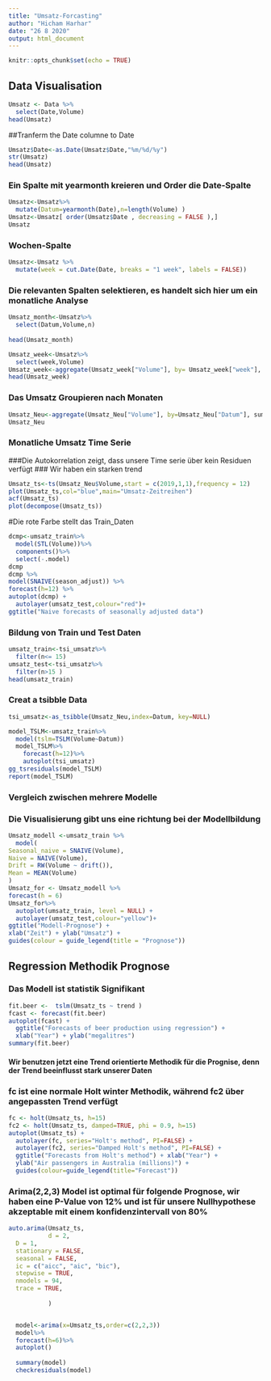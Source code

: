 ```yaml
---
title: "Umsatz-Forcasting"
author: "Hicham Harhar"
date: "26 8 2020"
output: html_document
---
```


```r
knitr::opts_chunk$set(echo = TRUE)
```

## Data Visualisation



```r
Umsatz <- Data %>%
  select(Date,Volume)
head(Umsatz)
```
##Tranferm the Date columne to Date
```r
Umsatz$Date<-as.Date(Umsatz$Date,"%m/%d/%y")
str(Umsatz)
head(Umsatz)
```
### Ein Spalte mit yearmonth kreieren und Order die Date-Spalte
```r
Umsatz<-Umsatz%>%
  mutate(Datum=yearmonth(Date),n=length(Volume) )
Umsatz<-Umsatz[ order(Umsatz$Date , decreasing = FALSE ),]
Umsatz
```

### Wochen-Spalte
```r
Umsatz<-Umsatz %>% 
  mutate(week = cut.Date(Date, breaks = "1 week", labels = FALSE))


```


### Die relevanten Spalten selektieren, es handelt sich hier um ein monatliche Analyse
```r
Umsatz_month<-Umsatz%>%
  select(Datum,Volume,n)
 
head(Umsatz_month)
```
```r
Umsatz_week<-Umsatz%>%
  select(week,Volume)
Umsatz_week<-aggregate(Umsatz_week["Volume"], by= Umsatz_week["week"], sum)
head(Umsatz_week)

```

### Das Umsatz Groupieren nach Monaten
```r
Umsatz_Neu<-aggregate(Umsatz_Neu["Volume"], by=Umsatz_Neu["Datum"], sum)%>%mutate(n=seq_len(length.out = 24))
Umsatz_Neu
```


### Monatliche Umsatz Time Serie 
###Die Autokorrelation zeigt, dass unsere Time serie über kein Residuen verfügt 
### Wir haben ein starken trend
```r
Umsatz_ts<-ts(Umsatz_Neu$Volume,start = c(2019,1,1),frequency = 12)
plot(Umsatz_ts,col="blue",main="Umsatz-Zeitreihen")
acf(Umsatz_ts)
plot(decompose(Umsatz_ts))

```
#Die rote Farbe stellt das Train_Daten
```r
dcmp<-umsatz_train%>%
  model(STL(Volume))%>%
  components()%>%
  select(-.model)
dcmp
dcmp %>%
model(SNAIVE(season_adjust)) %>%
forecast(h=12) %>%
autoplot(dcmp) +
  autolayer(umsatz_test,colour="red")+
ggtitle("Naive forecasts of seasonally adjusted data")

```

### Bildung von Train und Test Daten
```r
umsatz_train<-tsi_umsatz%>%
  filter(n<= 15)
umsatz_test<-tsi_umsatz%>%
  filter(n>15 )
head(umsatz_train)
```

### Creat a tsibble Data

```r
tsi_umsatz<-as_tsibble(Umsatz_Neu,index=Datum, key=NULL)

model_TSLM<-umsatz_train%>%
  model(tslm=TSLM(Volume~Datum))
  model_TSLM%>%
    forecast(h=12)%>%
    autoplot(tsi_umsatz)
gg_tsresiduals(model_TSLM)
report(model_TSLM)
```




### Vergleich zwischen mehrere Modelle
### Die Visualisierung gibt uns eine richtung bei der Modellbildung
```r
Umsatz_modell <-umsatz_train %>%
  model(
Seasonal_naive = SNAIVE(Volume),
Naive = NAIVE(Volume),
Drift = RW(Volume ~ drift()),
Mean = MEAN(Volume)
)
Umsatz_for <- Umsatz_modell %>%
forecast(h = 6)
Umsatz_for%>%
  autoplot(umsatz_train, level = NULL) +
  autolayer(umsatz_test,colour="yellow")+
ggtitle("Modell-Prognose") +
xlab("Zeit") + ylab("Umsatz") +
guides(colour = guide_legend(title = "Prognose"))

```


## Regression Methodik Prognose
### Das Modell ist statistik Signifikant
```r

fit.beer <-  tslm(Umsatz_ts ~ trend )
fcast <- forecast(fit.beer)
autoplot(fcast) +
  ggtitle("Forecasts of beer production using regression") +
  xlab("Year") + ylab("megalitres")
summary(fit.beer)

```




#### Wir benutzen jetzt eine Trend orientierte Methodik für die Prognise, denn der Trend beeinflusst stark unserer Daten
### fc ist eine normale Holt winter Methodik, während fc2 über angepassten Trend verfügt
```r
fc <- holt(Umsatz_ts, h=15)
fc2 <- holt(Umsatz_ts, damped=TRUE, phi = 0.9, h=15)
autoplot(Umsatz_ts) +
  autolayer(fc, series="Holt's method", PI=FALSE) +
  autolayer(fc2, series="Damped Holt's method", PI=FALSE) +
  ggtitle("Forecasts from Holt's method") + xlab("Year") +
  ylab("Air passengers in Australia (millions)") +
  guides(colour=guide_legend(title="Forecast"))
```


### Arima(2,2,3) Model ist optimal für folgende Prognose, wir haben eine P-Value von 12% und ist für unsere Nullhypothese akzeptable mit einem konfidenzintervall von 80%  
```r
auto.arima(Umsatz_ts,
           d = 2,
  D = 1,
  stationary = FALSE,
  seasonal = FALSE,
  ic = c("aicc", "aic", "bic"),
  stepwise = TRUE,
  nmodels = 94,
  trace = TRUE,         
           
           )


  model<-arima(x=Umsatz_ts,order=c(2,2,3))
  model%>%
  forecast(h=6)%>%
  autoplot()
  
  summary(model)
  checkresiduals(model)
```















